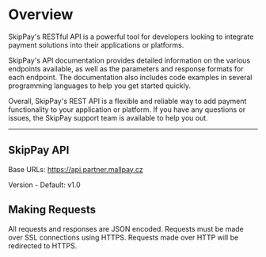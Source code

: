 # Overview

SkipPay's RESTful API is a powerful tool for developers looking to integrate payment solutions into their applications or platforms.

SkipPay's API documentation provides detailed information on the various endpoints available, as well as the parameters and response formats for each endpoint. The documentation also includes code examples in several programming languages to help you get started quickly.

Overall, SkipPay's REST API is a flexible and reliable way to add payment functionality to your application or platform. If you have any questions or issues, the SkipPay support team is available to help you out.

---

## SkipPay API

Base URLs: https://api.partner.mallpay.cz

Version - Default: v1.0

## Making Requests

All requests and responses are JSON encoded. Requests must be made over SSL connections using HTTPS. Requests made over HTTP will be redirected to HTTPS.

